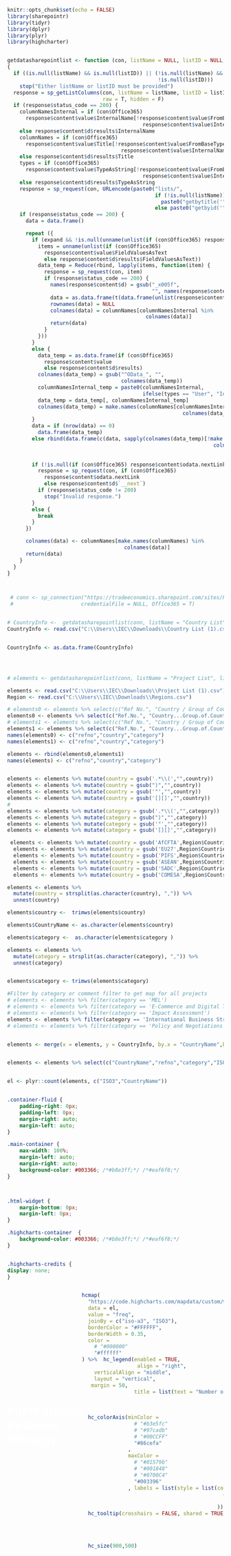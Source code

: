 ```r
knitr::opts_chunk$set(echo = FALSE)
library(sharepointr)
library(tidyr)
library(dplyr)
library(plyr)
library(highcharter)


getdatasharepointlist <- function (con, listName = NULL, listID = NULL, expand = F)
{
  if ((is.null(listName) && is.null(listID)) || (!is.null(listName) &&
                                                 !is.null(listID)))
    stop("Either listName or listID must be provided")
  response = sp_getListColumns(con, listName = listName, listID = listID,
                               raw = T, hidden = F)
  if (response$status_code == 200) {
    columnNamesInternal = if (con$Office365)
      response$content$value$InternalName[!response$content$value$FromBaseType |
                                            response$content$value$InternalName == "Title"]
    else response$content$d$results$InternalName
    columnNames = if (con$Office365)
      response$content$value$Title[!response$content$value$FromBaseType |
                                     response$content$value$InternalName == "Title"]
    else response$content$d$results$Title
    types = if (con$Office365)
      response$content$value$TypeAsString[!response$content$value$FromBaseType |
                                            response$content$value$InternalName == "Title"]
    else response$content$d$results$TypeAsString
    response = sp_request(con, URLencode(paste0("lists/",
                                                if (!is.null(listName))
                                                  paste0("getbytitle('", listName)
                                                else paste0("getbyid('", listID), "')/items?$top=1000")))
    if (response$status_code == 200) {
      data = data.frame()

      repeat ({
        if (expand && !is.null(unname(unlist(if (con$Office365) response$content$value$FieldValuesAsText else response$content$d$results$FieldValuesAsText)))) {
          items = unname(unlist(if (con$Office365)
            response$content$value$FieldValuesAsText
            else response$content$d$results$FieldValuesAsText))
          data_temp = Reduce(rbind, lapply(items, function(item) {
            response = sp_request(con, item)
            if (response$status_code == 200) {
              names(response$content$d) = gsub("_x005f",
                                               "", names(response$content$d))
              data = as.data.frame(t(data.frame(unlist(response$content$d[columnNamesInternal]))))
              rownames(data) = NULL
              colnames(data) = columnNames[columnNamesInternal %in%
                                             colnames(data)]
              return(data)
            }
          }))
        }
        else {
          data_temp = as.data.frame(if (con$Office365)
            response$content$value
            else response$content$d$results)
          colnames(data_temp) = gsub("^OData_", "",
                                     colnames(data_temp))
          columnNamesInternal_temp = paste0(columnNamesInternal,
                                            ifelse(types == "User", "Id", ""))
          data_temp = data_temp[, columnNamesInternal_temp]
          colnames(data_temp) = make.names(columnNames[columnNamesInternal_temp %in%
                                                         colnames(data_temp)])
        }
        data = if (nrow(data) == 0)
          data.frame(data_temp)
        else rbind(data.frame(c(data, sapply(colnames(data_temp)[!make.names(colnames(data_temp)) %in%
                                                                   colnames(data)], function(x) NA))), data.frame(c(data_temp,
                                                                                                                    sapply(colnames(data)[!colnames(data) %in%
                                                                                                                                            make.names(colnames(data_temp))], function(x) NA))))
        if (!is.null(if (con$Office365) response$content$odata.nextLink else response$content$d$`__next`)) {
          response = sp_request(con, if (con$Office365)
            response$content$odata.nextLink
            else response$content$d$`__next`)
          if (response$status_code != 200)
            stop("Invalid response.")
        }
        else {
          break
        }
      })

      colnames(data) <- columnNames[make.names(columnNames) %in%
                                      colnames(data)]
      return(data)
    }
  }
}



 # conn <- sp_connection("https://tradeeconomics.sharepoint.com/sites/Projects", Username = "analytics@tradeeconomics.com", Password = "Vud54719",
 #                      credentialFile = NULL, Office365 = T)


# CountryInfo <-  getdatasharepointlist(conn, listName = "Country List", listID = NULL, expand = F)
CountryInfo <- read.csv("C:\\Users\\IEC\\Downloads\\Country List (1).csv")


CountryInfo <- as.data.frame(CountryInfo)




# elements <- getdatasharepointlist(conn, listName = "Project List", listID = NULL, expand = F)

elements <- read.csv("C:\\Users\\IEC\\Downloads\\Project List (1).csv")
Region <- read.csv("C:\\Users\\IEC\\Downloads\\Regions.csv")

# elements0 <- elements %>% select(c("Ref No.", "Country / Group of Countries", "Categorization for website"))
elements0 <- elements %>% select(c("Ref.No.", "Country...Group.of.Countries", "Categorization.for.website"))
# elements1 <- elements %>% select(c("Ref No.", "Country / Group of Countries", "2 Categorization for website"))
elements1 <- elements %>% select(c("Ref.No.", "Country...Group.of.Countries", "X2.Categorization.for.website"))
names(elements0) <- c("refno","country","category")
names(elements1) <- c("refno","country","category")

elements <- rbind(elements0,elements1)
names(elements) <- c("refno","country","category")


elements <- elements %>% mutate(country = gsub('.*\\(',"",country))
elements <- elements %>% mutate(country = gsub(")","",country))
elements <- elements %>% mutate(country = gsub('"',"",country))
elements <- elements %>% mutate(country = gsub('[][]',"",country))
# 
elements <- elements %>% mutate(category = gsub('.*\\(',"",category))
elements <- elements %>% mutate(category = gsub(")","",category))
elements <- elements %>% mutate(category = gsub('"',"",category))
elements <- elements %>% mutate(category = gsub('[][]',"",category))

 elements <- elements %>% mutate(country = gsub('AfCFTA',Region$Countries[1],country))
  elements <- elements %>% mutate(country = gsub('EU27',Region$Countries[2],country))
  elements <- elements %>% mutate(country = gsub('PIFS',Region$Countries[3],country))
  elements <- elements %>% mutate(country = gsub('ASEAN',Region$Countries[4],country))
  elements <- elements %>% mutate(country = gsub('SADC',Region$Countries[5],country))
  elements <- elements %>% mutate(country = gsub('COMESA',Region$Countries[6],country))

elements <- elements %>%
  mutate(country = strsplit(as.character(country), ",")) %>%
  unnest(country)

elements$country <-  trimws(elements$country)

elements$CountryName <- as.character(elements$country)

elements$category <-  as.character(elements$category )

elements <- elements %>%
  mutate(category = strsplit(as.character(category), ",")) %>%
  unnest(category)


elements$category <- trimws(elements$category)

#Filter by category or comment filter to get map for all projects
# elements <- elements %>% filter(category == 'MEL')
# elements <- elements %>% filter(category == 'E-Commerce and Digital Trade')
# elements <- elements %>% filter(category == 'Impact Assessment')
elements <- elements %>% filter(category == 'International Business Strategy')
# elements <- elements %>% filter(category == 'Policy and Negotiations')


elements <- merge(x = elements, y = CountryInfo, by.x = "CountryName",by.y="Country", all.x = TRUE)


elements <- elements %>% select(c("CountryName","refno","category","ISO3"))


el <- plyr::count(elements, c("ISO3","CountryName"))



```
```css

.container-fluid {
    padding-right: 0px;
    padding-left: 0px;
    margin-right: auto;
    margin-left: auto;
}

.main-container {
    max-width: 100%;
    margin-left: auto;
    margin-right: auto;
    background-color: #003366; /*#b8e3ff;*/ /*#eaf6f8;*/
}



.html-widget {
    margin-bottom: 0px;
    margin-left: 0px;
}

.highcharts-container  {
    background-color: #003366; /*#b8e3ff;*/ /*#eaf6f8;*/
}


.highcharts-credits {
display: none;
}

```


<div style= "display: flex; align-items: center;">



<h1 style="
    width: 300px;
    margin-left: 0px;
    color: white;
    /*color: #000000*/
">
International Business Strategy
</h1>


```r
hcmap(
  "https://code.highcharts.com/mapdata/custom/world-lowres.js",
  data = el,
  value = "freq",
  joinBy = c("iso-a3", "ISO3"),
  borderColor = "#FFFFFF",
  borderWidth = 0.35,
  color = 
    # "#000000"
    "#ffffff"
) %>%  hc_legend(enabled = TRUE, 
                  align = "right",
    verticalAlign = "middle",
    layout = "vertical",
   margin = 50,
                 title = list(text = "Number of<br/>Projects<br/>", style = list(color = 
                                                                          # "#000000"
                                                                          "#ffffff"
                                                                        ))) %>% 
  hc_colorAxis(minColor = 
                 # "#b3e5fc"
                 # "#97cadb"
                 # "#00CCFF"
                 "#86cefa"
               , 
               maxColor = 
                 # "#01579b"
                 # "#001848"
                 # "#0700C4"
                 "#003396"
               , labels = list(style = list(color= 
                                              # "#000000"
                                              "#FFFFFF"
                                            ))) %>%
  hc_tooltip(crosshairs = FALSE, shared = TRUE, headerFormat = "<b>{point.name}</b>") %>% hc_plotOptions(map = list(nullColor = 
                                                                                                                      # "#ECECEC"
                                                                                                                      "#e1e1e1"
                                                                                                                      # "#052026"
                                                                                                                    )) %>%
  hc_size(900,500)

```
</div>
